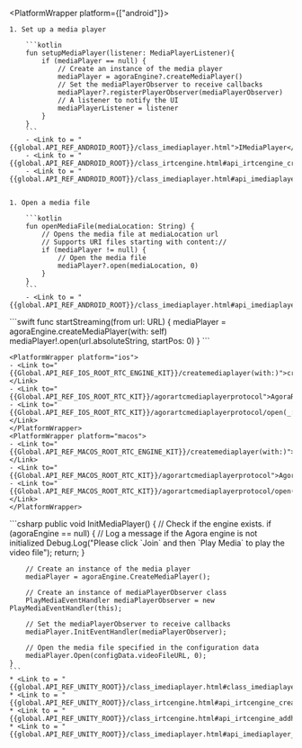 <PlatformWrapper platform={["android"]}>

    1. Set up a media player

        ```kotlin
        fun setupMediaPlayer(listener: MediaPlayerListener){
            if (mediaPlayer == null) {
                // Create an instance of the media player
                mediaPlayer = agoraEngine?.createMediaPlayer()
                // Set the mediaPlayerObserver to receive callbacks
                mediaPlayer?.registerPlayerObserver(mediaPlayerObserver)
                // A listener to notify the UI
                mediaPlayerListener = listener
            }
        }
        ```
        - <Link to = "{{global.API_REF_ANDROID_ROOT}}/class_imediaplayer.html">IMediaPlayer</Link>
        - <Link to = "{{global.API_REF_ANDROID_ROOT}}/class_irtcengine.html#api_irtcengine_createmediaplayer">createMediaPlayer</Link>
        - <Link to = "{{global.API_REF_ANDROID_ROOT}}/class_imediaplayer.html#api_imediaplayer_registerplayersourceobserver">registerPlayerObserver</Link>
        
    
    1. Open a media file

        ```kotlin
        fun openMediaFile(mediaLocation: String) {
            // Opens the media file at mediaLocation url
            // Supports URI files starting with content://
            if (mediaPlayer != null) {
                // Open the media file
                mediaPlayer?.open(mediaLocation, 0)
            }
        }
        ```
        - <Link to = "{{global.API_REF_ANDROID_ROOT}}/class_imediaplayer.html#api_imediaplayer_open">open</Link>
</PlatformWrapper>
<PlatformWrapper platform="ios">
    ```swift
    func startStreaming(from url: URL) {
        mediaPlayer = agoraEngine.createMediaPlayer(with: self)
        mediaPlayer!.open(url.absoluteString, startPos: 0)
    }
    ```

    <PlatformWrapper platform="ios">
    - <Link to="{{Global.API_REF_IOS_ROOT_RTC_ENGINE_KIT}}/createmediaplayer(with:)">createMediaPlayer(with:)</Link>
    - <Link to="{{Global.API_REF_IOS_ROOT_RTC_KIT}}/agorartcmediaplayerprotocol">AgoraRtcMediaPlayerProtocol</Link>
    - <Link to="{{Global.API_REF_IOS_ROOT_RTC_KIT}}/agorartcmediaplayerprotocol/open(_:startpos:)">open(_:startPos:)</Link>
    </PlatformWrapper>
    <PlatformWrapper platform="macos">
    - <Link to="{{Global.API_REF_MACOS_ROOT_RTC_ENGINE_KIT}}/createmediaplayer(with:)">createMediaPlayer(with:)</Link>
    - <Link to="{{Global.API_REF_MACOS_ROOT_RTC_KIT}}/agorartcmediaplayerprotocol">AgoraRtcMediaPlayerProtocol</Link>
    - <Link to="{{Global.API_REF_MACOS_ROOT_RTC_KIT}}/agorartcmediaplayerprotocol/open(_:startpos:)">open(_:startPos:)</Link>
    </PlatformWrapper>
</PlatformWrapper>
<PlatformWrapper platform="unity">
    ```csharp
    public void InitMediaPlayer()
    {
        // Check if the engine exists.
        if (agoraEngine == null)
        {
            // Log a message if the Agora engine is not initialized
            Debug.Log("Please click `Join` and then `Play Media` to play the video file");
            return;
        }

        // Create an instance of the media player
        mediaPlayer = agoraEngine.CreateMediaPlayer();

        // Create an instance of mediaPlayerObserver class
        PlayMediaEventHandler mediaPlayerObserver = new PlayMediaEventHandler(this);

        // Set the mediaPlayerObserver to receive callbacks
        mediaPlayer.InitEventHandler(mediaPlayerObserver);

        // Open the media file specified in the configuration data
        mediaPlayer.Open(configData.videoFileURL, 0);
    }
    ```
    * <Link to = "{{global.API_REF_UNITY_ROOT}}/class_imediaplayer.html#class_imediaplayer">IMediaPlayer</Link>
    * <Link to = "{{global.API_REF_UNITY_ROOT}}/class_irtcengine.html#api_irtcengine_createmediaplayer">CreateMediaPlayer</Link>
    * <Link to = "{{global.API_REF_UNITY_ROOT}}/class_irtcengine.html#api_irtcengine_addhandler">InitEventHandler</Link>
    * <Link to = "{{global.API_REF_UNITY_ROOT}}/class_imediaplayer.html#api_imediaplayer_open">Open</Link>


</PlatformWrapper>
